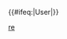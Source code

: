 {{User language-P|/re/|该用户用'''[[:Category:Re 使用者|正则表达式]]'''说话。^(?:你好)?\r$|正则表达式}}<includeonly>{{#ifeq:{{NAMESPACE}}|User|[[Category:Re 使用者|{{PAGENAME}}]][[Category:维基程序员|{{PAGENAME}}]]}}</includeonly><noinclude>[[Category:程式用戶框模板|re]]</noinclude>
